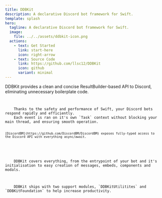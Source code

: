 ```yaml
---
title: DDBKit
description: A declarative Discord bot framework for Swift.
template: splash
hero:
  tagline: A declarative Discord bot framework for Swift.
  image:
    file: ../../assets/ddbkit-icon.png
  actions:
    - text: Get Started
      link: start-here
      icon: right-arrow
    - text: Source Code
      link: https://github.com/llsc12/DDBKit
      icon: github
      variant: minimal
---
```



<CardGrid stagger>

<Card title="Powerful" icon="rocket">
	DDBKit provides a clean and concise ResultBuilder-based API to Discord, eliminating unnecessary boilerplate code.
	<Code lang="swift" code={landingExampleCode} />
</Card>

<Card title="Fast" icon="seti:swift">
	Thanks to the safety and performance of Swift, your Discord bots respond rapidly and efficiently.
	Each event is ran on it's own `Task` context without blocking your main thread, and ensuring smooth operation.

	[DiscordBM](https://github.com/DiscordBM/DiscordBM) exposes fully-typed access to the Discord API with everything async/await.
</Card>

<Card title="Extensive" icon="setting">
	DDBKit covers everything, from the entrypoint of your bot and it's initialisation to easy creation of messages, embeds, components and modals.
</Card>

<Card title="And more" icon="open-book">
	DDBKit ships with two support modules, `DDBKitUtilitites` and `DDBKitFoundation` to help increase productivity.
</Card>

</CardGrid>
